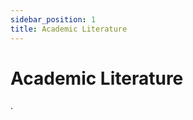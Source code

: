 ```yaml
---
sidebar_position: 1
title: Academic Literature
---
```


  
# Academic Literature  
.
<FileCardContainer>
  <FileCard 
    title="Academic Literature"
    description="Academic Literature"
    link='https://rsggrqpid2ly.sg.larksuite.com/wiki/TYUCwoUlEiGDy7kCuuSlHqJlgsh'
  />
</FileCardContainer>

